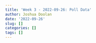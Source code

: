 ```yaml
---
title: 'Week 3 - 2022-09-26: Poll Data'
author: Joshua Doolan
date: '2022-09-26'
slug: []
categories: []
tags: []
---
```

